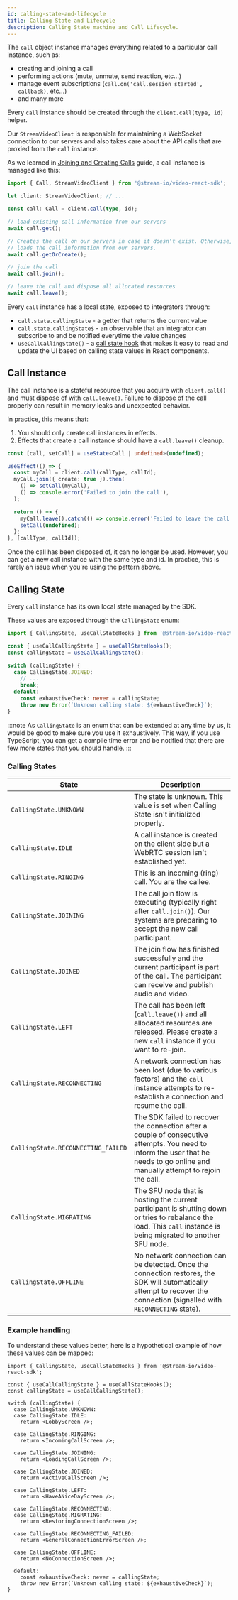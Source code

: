 ```yaml
---
id: calling-state-and-lifecycle
title: Calling State and Lifecycle
description: Calling State machine and Call Lifecycle.
---
```


The `call` object instance manages everything related to a particular call instance, such as:

- creating and joining a call
- performing actions (mute, unmute, send reaction, etc...)
- manage event subscriptions (`call.on('call.session_started', callback)`, etc...)
- and many more

Every `call` instance should be created through the `client.call(type, id)` helper.

Our `StreamVideoClient` is responsible for maintaining a WebSocket connection to our servers and also takes care about the API calls that are proxied from the `call` instance.

As we learned in [Joining and Creating Calls](../../guides/joining-and-creating-calls/) guide, a call instance is managed like this:

```ts
import { Call, StreamVideoClient } from '@stream-io/video-react-sdk';

let client: StreamVideoClient; // ...

const call: Call = client.call(type, id);

// load existing call information from our servers
await call.get();

// Creates the call on our servers in case it doesn't exist. Otherwise,
// loads the call information from our servers.
await call.getOrCreate();

// join the call
await call.join();

// leave the call and dispose all allocated resources
await call.leave();
```

Every `call` instance has a local state, exposed to integrators through:

- `call.state.callingState` - a getter that returns the current value
- `call.state.callingState$` - an observable that an integrator can subscribe to and be notified everytime the value changes
- `useCallCallingState()` - a [call state hook](../../guides/call-and-participant-state/#call-state-hooks) that makes it easy to read and update the UI based on calling state values in React components.

## Call Instance

The call instance is a stateful resource that you acquire with `client.call()` and must dispose of with `call.leave()`. Failure to dispose of the call properly can result in memory leaks and unexpected behavior.

In practice, this means that:

1. You should only create call instances in effects.
2. Effects that create a call instance should have a `call.leave()` cleanup.

```ts
const [call, setCall] = useState<Call | undefined>(undefined);

useEffect(() => {
  const myCall = client.call(callType, callId);
  myCall.join({ create: true }).then(
    () => setCall(myCall),
    () => console.error('Failed to join the call'),
  );

  return () => {
    myCall.leave().catch(() => console.error('Failed to leave the call'));
    setCall(undefined);
  };
}, [callType, callId]);
```

Once the call has been disposed of, it can no longer be used. However, you can get a new call instance with the same type and id. In practice, this is rarely an issue when you're using the pattern above.

## Calling State

Every `call` instance has its own local state managed by the SDK.

These values are exposed through the `CallingState` enum:

```ts
import { CallingState, useCallStateHooks } from '@stream-io/video-react-sdk';

const { useCallCallingState } = useCallStateHooks();
const callingState = useCallCallingState();

switch (callingState) {
  case CallingState.JOINED:
    // ...
    break;
  default:
    const exhaustiveCheck: never = callingState;
    throw new Error(`Unknown calling state: ${exhaustiveCheck}`);
}
```

:::note
As `CallingState` is an enum that can be extended at any time by us, it would be good to make sure you
use it exhaustively. This way, if you use TypeScript, you can get a compile time error and be notified that
there are few more states that you should handle.
:::

### Calling States

| State                              | Description                                                                                                                                                                      |
| ---------------------------------- | -------------------------------------------------------------------------------------------------------------------------------------------------------------------------------- |
| `CallingState.UNKNOWN`             | The state is unknown. This value is set when Calling State isn't initialized properly.                                                                                           |
| `CallingState.IDLE`                | A call instance is created on the client side but a WebRTC session isn't established yet.                                                                                        |
| `CallingState.RINGING`             | This is an incoming (ring) call. You are the callee.                                                                                                                             |
| `CallingState.JOINING`             | The call join flow is executing (typically right after `call.join()`). Our systems are preparing to accept the new call participant.                                             |
| `CallingState.JOINED`              | The join flow has finished successfully and the current participant is part of the call. The participant can receive and publish audio and video.                                |
| `CallingState.LEFT`                | The call has been left (`call.leave()`) and all allocated resources are released. Please create a new `call` instance if you want to re-join.                                    |
| `CallingState.RECONNECTING`        | A network connection has been lost (due to various factors) and the `call` instance attempts to re-establish a connection and resume the call.                                   |
| `CallingState.RECONNECTING_FAILED` | The SDK failed to recover the connection after a couple of consecutive attempts. You need to inform the user that he needs to go online and manually attempt to rejoin the call. |
| `CallingState.MIGRATING`           | The SFU node that is hosting the current participant is shutting down or tries to rebalance the load. This `call` instance is being migrated to another SFU node.                |
| `CallingState.OFFLINE`             | No network connection can be detected. Once the connection restores, the SDK will automatically attempt to recover the connection (signalled with `RECONNECTING` state).         |

### Example handling

To understand these values better, here is a hypothetical example of how these values can be mapped:

```tsx
import { CallingState, useCallStateHooks } from '@stream-io/video-react-sdk';

const { useCallCallingState } = useCallStateHooks();
const callingState = useCallCallingState();

switch (callingState) {
  case CallingState.UNKNOWN:
  case CallingState.IDLE:
    return <LobbyScreen />;

  case CallingState.RINGING:
    return <IncomingCallScreen />;

  case CallingState.JOINING:
    return <LoadingCallScreen />;

  case CallingState.JOINED:
    return <ActiveCallScreen />;

  case CallingState.LEFT:
    return <HaveANiceDayScreen />;

  case CallingState.RECONNECTING:
  case CallingState.MIGRATING:
    return <RestoringConnectionScreen />;

  case CallingState.RECONNECTING_FAILED:
    return <GeneralConnectionErrorScreen />;

  case CallingState.OFFLINE:
    return <NoConnectionScreen />;

  default:
    const exhaustiveCheck: never = callingState;
    throw new Error(`Unknown calling state: ${exhaustiveCheck}`);
}
```

